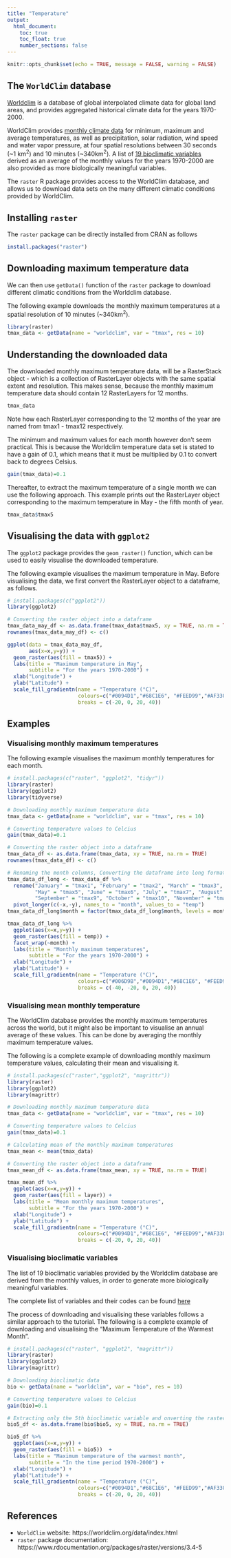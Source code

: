```yaml
---
title: "Temperature"
output:
  html_document:
    toc: true
    toc_float: true
    number_sections: false
---
```


```r
knitr::opts_chunk$set(echo = TRUE, message = FALSE, warning = FALSE)
```

## The `WorldClim` database

[Worldclim](https://www.worldclim.org/) is a database of global interpolated climate data for global land areas, and provides aggregated historical climate data for the years 1970-2000.

WorldClim provides [monthly climate data](https://www.worldclim.org/data/worldclim21.html) for minimum, maximum and average temperatures, as well as precipitation, solar radiation, wind speed and water vapor pressure, at four spatial resolutions between 30 seconds (~1 km^2^) and 10 minutes (~340km^2^). A list of [19 bioclimatic variables](https://www.worldclim.org/data/bioclim.html) derived as an average of the monthly values for the years 1970-2000 are also provided as more biologically meaningful variables.

The `raster` R package provides access to the WorldClim database, and allows us to download data sets on the many different climatic conditions provided by WorldClim.

## Installing `raster`

The `raster` package can be directly installed from CRAN as follows

```r
install.packages("raster")
```

## Downloading maximum temperature data

We can then use `getData()` function of the `raster` package to download different climatic conditions from the Worldclim database.

The following example downloads the monthly maximum temperatures at a spatial resolution of 10 minutes (~340km^2^).

```r
library(raster)
tmax_data <- getData(name = "worldclim", var = "tmax", res = 10)
```

## Understanding the downloaded data

The downloaded monthly maximum temperature data, will be a RasterStack object -  which is a collection of RasterLayer objects with the same spatial extent and resolution. This makes sense, because the monthly maximum temperature data should contain 12 RasterLayers for 12 months.

```r
tmax_data
```

Note how each RasterLayer corresponding to the 12 months of the year are named from tmax1 - tmax12 respectively.

The minimum and maximum values for each month however don't seem practical. This is because the Worldclim temperature data set is stated to have a gain of 0.1, which means that it must be multiplied by 0.1 to convert back to degrees Celsius. 
```r
gain(tmax_data)=0.1
```

Thereafter, to extract the maximum temperature of a single month we can use the following approach. This example prints out the RasterLayer object corresponding to the maximum temperature in May - the fifth month of year.

```r
tmax_data$tmax5
```


## Visualising the data with `ggplot2`

The `ggplot2` package provides the `geom_raster()` function, which can be used to easily visualise the downloaded temperature.

The following example visualises the maximum temperature in May. Before visualising the data, we first convert the RasterLayer object to a dataframe, as follows.

```r
# install.packages(c("ggplot2"))
library(ggplot2)

# Converting the raster object into a dataframe
tmax_data_may_df <- as.data.frame(tmax_data$tmax5, xy = TRUE, na.rm = TRUE)
rownames(tmax_data_may_df) <- c()

ggplot(data = tmax_data_may_df,
       aes(x=x,y=y)) +
  geom_raster(aes(fill = tmax5)) +
  labs(title = "Maximum temperature in May",
       subtitle = "For the years 1970-2000") +
  xlab("Longitude") +
  ylab("Latitude") +
  scale_fill_gradientn(name = "Temperature (°C)",
                       colours=c("#0094D1","#68C1E6", "#FEED99","#AF3301"),
                       breaks = c(-20, 0, 20, 40))
```

## Examples

### Visualising monthly maximum temperatures

The following example visualises the maximum monthly temperatures for each month.

```r
# install.packages(c("raster", "ggplot2", "tidyr"))
library(raster)
library(ggplot2)
library(tidyverse)

# Downloading monthly maximum temperature data
tmax_data <- getData(name = "worldclim", var = "tmax", res = 10)

# Converting temperature values to Celcius
gain(tmax_data)=0.1

# Converting the raster object into a dataframe
tmax_data_df <- as.data.frame(tmax_data, xy = TRUE, na.rm = TRUE)
rownames(tmax_data_df) <- c()

# Renaming the month columns, Converting the dataframe into long format and converting month column into a factor
tmax_data_df_long <- tmax_data_df %>%
  rename("January" = "tmax1", "February" = "tmax2", "March" = "tmax3", "April" = "tmax4",
         "May" = "tmax5", "June" = "tmax6", "July" = "tmax7", "August" = "tmax8",
         "September" = "tmax9", "October" = "tmax10", "November" = "tmax11", "December" = "tmax12") %>%
  pivot_longer(c(-x,-y), names_to = "month", values_to = "temp")
tmax_data_df_long$month = factor(tmax_data_df_long$month, levels = month.name)

tmax_data_df_long %>%
  ggplot(aes(x=x,y=y)) +
  geom_raster(aes(fill = temp)) +
  facet_wrap(~month) +
  labs(title = "Monthly maximum temperatures",
       subtitle = "For the years 1970-2000") +
  xlab("Longitude") +
  ylab("Latitude") +
  scale_fill_gradientn(name = "Temperature (°C)",
                       colours=c("#006D9B","#0094D1","#68C1E6", "#FEED99","#AF3301"),
                       breaks = c(-40, -20, 0, 20, 40))
```

### Visualising mean monthly temperature

The WorldClim database provides the monthly maximum temperatures across the world, but it might also be important to visualise an annual average of these values. This can be done by averaging the monthly maximum temperature values.

The following is a complete example of downloading monthly maximum temperature values, calculating their mean and visualising it.

```r
# install.packages(c("raster","ggplot2", "magrittr"))
library(raster)
library(ggplot2)
library(magrittr)

# Downloading monthly maximum temperature data
tmax_data <- getData(name = "worldclim", var = "tmax", res = 10)

# Converting temperature values to Celcius
gain(tmax_data)=0.1

# Calculating mean of the monthly maximum temperatures
tmax_mean <- mean(tmax_data)

# Converting the raster object into a dataframe
tmax_mean_df <- as.data.frame(tmax_mean, xy = TRUE, na.rm = TRUE)

tmax_mean_df %>%
  ggplot(aes(x=x,y=y)) +
  geom_raster(aes(fill = layer)) +
  labs(title = "Mean monthly maximum temperatures",
       subtitle = "For the years 1970-2000") +
  xlab("Longitude") +
  ylab("Latitude") +
  scale_fill_gradientn(name = "Temperature (°C)",
                       colours=c("#0094D1","#68C1E6", "#FEED99","#AF3301"),
                       breaks = c(-20, 0, 20, 40))
```


### Visualising bioclimatic variables

The list of 19 bioclimatic variables provided by the Worldclim database are derived from the monthly values, in order to generate more biologically meaningful variables.

The complete list of variables and their codes can be found [here](https://www.worldclim.org/data/bioclim.html)

The process of downloading and visualising these variables follows a similar approach to the tutorial. The following is a complete example of downloading and visualising the "Maximum Temperature of the Warmest Month".


```r
# install.packages(c("raster", "ggplot2", "magrittr"))
library(raster)
library(ggplot2)
library(magrittr)

# Downloading bioclimatic data
bio <- getData(name = "worldclim", var = "bio", res = 10)

# Converting temperature values to Celcius
gain(bio)=0.1

# Extracting only the 5th bioclimatic variable and onverting the raster object into a dataframe
bio5_df <- as.data.frame(bio$bio5, xy = TRUE, na.rm = TRUE)

bio5_df %>%
  ggplot(aes(x=x,y=y)) +
  geom_raster(aes(fill = bio5))  +
  labs(title = "Maximum temperature of the warmest month",
       subtitle = "In the time period 1970-2000") +
  xlab("Longitude") +
  ylab("Latitude") +
  scale_fill_gradientn(name = "Temperature (°C)",
                       colours=c("#0094D1","#68C1E6", "#FEED99","#AF3301"),
                       breaks = c(-20, 0, 20, 40))
```


## References

- `WorldClim` website: https://worldclim.org/data/index.html  
- `raster` package documentation: https://www.rdocumentation.org/packages/raster/versions/3.4-5
